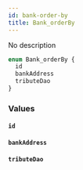 ```yaml
---
id: bank-order-by
title: Bank_orderBy
---
```


No description

```graphql
enum Bank_orderBy {
  id
  bankAddress
  tributeDao
}
```

### Values

#### `id`

#### `bankAddress`

#### `tributeDao`
